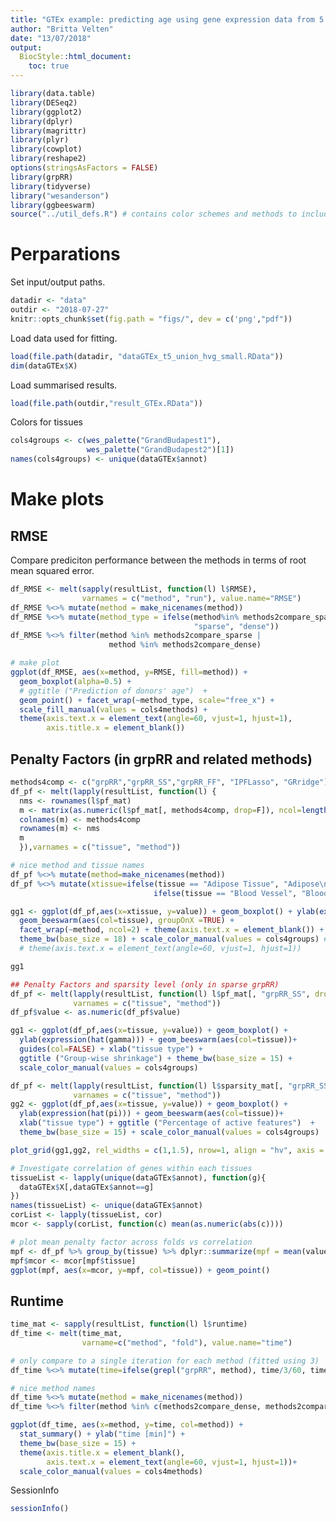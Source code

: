 ```yaml
---
title: "GTEx example: predicting age using gene expression data from 5 tissues"
author: "Britta Velten"
date: "13/07/2018"
output:
  BiocStyle::html_document:
    toc: true
---
```


```r
library(data.table)
library(DESeq2)
library(ggplot2)
library(dplyr)
library(magrittr)
library(plyr)
library(cowplot)
library(reshape2)
options(stringsAsFactors = FALSE)
library(grpRR)
library(tidyverse)
library("wesanderson")
library(ggbeeswarm)
source("../util_defs.R") # contains color schemes and methods to include
```

# Perparations
Set input/output paths.
```r
datadir <- "data"
outdir <- "2018-07-27"
knitr::opts_chunk$set(fig.path = "figs/", dev = c('png',"pdf"))
```

Load data used for fitting.
```r
load(file.path(datadir, "dataGTEx_t5_union_hvg_small.RData"))
dim(dataGTEx$X)
```

Load summarised results.
```r
load(file.path(outdir,"result_GTEx.RData"))
```

Colors for tissues
```r
cols4groups <- c(wes_palette("GrandBudapest1"),
                 wes_palette("GrandBudapest2")[1])
names(cols4groups) <- unique(dataGTEx$annot)
```

# Make plots
## RMSE
Compare prediciton performance between the methods in terms of root mean squared error.
```r
df_RMSE <- melt(sapply(resultList, function(l) l$RMSE),
                varnames = c("method", "run"), value.name="RMSE")
df_RMSE %<>% mutate(method = make_nicenames(method))
df_RMSE %<>% mutate(method_type = ifelse(method%in% methods2compare_sparse,
                                         "sparse", "dense"))  
df_RMSE %<>% filter(method %in% methods2compare_sparse |
                      method %in% methods2compare_dense) 

# make plot 
ggplot(df_RMSE, aes(x=method, y=RMSE, fill=method)) +
  geom_boxplot(alpha=0.5) + 
  # ggtitle ("Prediction of donors' age")  +
  geom_point() + facet_wrap(~method_type, scale="free_x") +
  scale_fill_manual(values = cols4methods) +
  theme(axis.text.x = element_text(angle=60, vjust=1, hjust=1),
        axis.title.x = element_blank())
```

## Penalty Factors (in grpRR and related methods)
```r
methods4comp <- c("grpRR","grpRR_SS","grpRR_FF", "IPFLasso", "GRridge")
df_pf <- melt(lapply(resultList, function(l) {
  nms <- rownames(l$pf_mat)
  m <- matrix(as.numeric(l$pf_mat[, methods4comp, drop=F]), ncol=length(methods4comp))
  colnames(m) <- methods4comp
  rownames(m) <- nms
  m
  }),varnames = c("tissue", "method"))

# nice method and tissue names
df_pf %<>% mutate(method=make_nicenames(method))
df_pf %<>% mutate(xtissue=ifelse(tissue == "Adipose Tissue", "Adipose\n Tissue",
                                ifelse(tissue == "Blood Vessel", "Blood\n Vessel", as.character(tissue))))

gg1 <- ggplot(df_pf,aes(x=xtissue, y=value)) + geom_boxplot() + ylab(expression(hat(gamma))) + xlab("tissue") +
  geom_beeswarm(aes(col=tissue), groupOnX =TRUE) +
  facet_wrap(~method, ncol=2) + theme(axis.text.x = element_blank()) +
  theme_bw(base_size = 18) + scale_color_manual(values = cols4groups) #+
  # theme(axis.text.x = element_text(angle=60, vjust=1, hjust=1))

gg1
```


```r
## Penalty Factors and sparsity level (only in sparse grpRR)
df_pf <- melt(lapply(resultList, function(l) l$pf_mat[, "grpRR_SS", drop=F]),
              varnames = c("tissue", "method"))
df_pf$value <- as.numeric(df_pf$value)

gg1 <- ggplot(df_pf,aes(x=tissue, y=value)) + geom_boxplot() +
  ylab(expression(hat(gamma))) + geom_beeswarm(aes(col=tissue))+
  guides(col=FALSE) + xlab("tissue type") + 
  ggtitle ("Group-wise shrinkage") + theme_bw(base_size = 15) +
  scale_color_manual(values = cols4groups)

df_pf <- melt(lapply(resultList, function(l) l$sparsity_mat[, "grpRR_SS", drop=F]),
              varnames = c("tissue", "method"))
gg2 <- ggplot(df_pf,aes(x=tissue, y=value)) + geom_boxplot() +
  ylab(expression(hat(pi))) + geom_beeswarm(aes(col=tissue))+
  xlab("tissue type") + ggtitle ("Percentage of active features")  +
  theme_bw(base_size = 15) + scale_color_manual(values = cols4groups)

plot_grid(gg1,gg2, rel_widths = c(1,1.5), nrow=1, align = "hv", axis = "lb")
```

```r
# Investigate correlation of genes within each tissues
tissueList <- lapply(unique(dataGTEx$annot), function(g){ 
  dataGTEx$X[,dataGTEx$annot==g]
})
names(tissueList) <- unique(dataGTEx$annot)
corList <- lapply(tissueList, cor)
mcor <- sapply(corList, function(c) mean(as.numeric(abs(c))))

# plot mean penalty factor across folds vs correlation
mpf <- df_pf %>% group_by(tissue) %>% dplyr::summarize(mpf = mean(value))
mpf$mcor <- mcor[mpf$tissue]
ggplot(mpf, aes(x=mcor, y=mpf, col=tissue)) + geom_point()
```

## Runtime
```r
time_mat <- sapply(resultList, function(l) l$runtime)
df_time <- melt(time_mat,
                varname=c("method", "fold"), value.name="time")

# only compare to a single iteration for each method (fitted using 3)
df_time %<>% mutate(time=ifelse(grepl("grpRR", method), time/3/60, time/60))

# nice method names
df_time %<>% mutate(method = make_nicenames(method))
df_time %<>% filter(method %in% c(methods2compare_dense, methods2compare_sparse))

ggplot(df_time, aes(x=method, y=time, col=method)) +
  stat_summary() + ylab("time [min]") + 
  theme_bw(base_size = 15) +
  theme(axis.title.x = element_blank(),
        axis.text.x = element_text(angle=60, vjust=1, hjust=1))+
  scale_color_manual(values = cols4methods)
```

SessionInfo
```r
sessionInfo()
```

